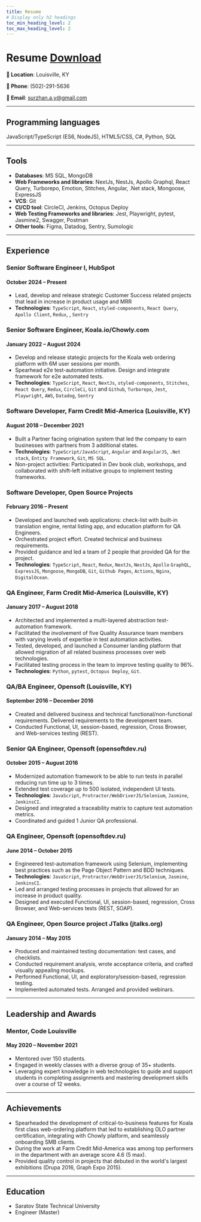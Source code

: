 ```yaml
---
title: Resume
# Display only h2 headings
toc_min_heading_level: 2
toc_max_heading_level: 2
---
```


# Resume <a href="./resume.pdf" className="button button--outline button--info margin-left--md" download="Andrei_Surzhan_Resume.pdf"  target="_blank">Download</a>



**📍 Location**: Louisville, KY

**📱 Phone**: (502)-291-5636

**📧 Email**: surzhan.a.y@gmail.com

----

## Programming languages
JavaScript/TypeScript (ES6, NodeJS), HTML5/CSS, C#, Python, SQL

----

## Tools
 - **Databases**: MS SQL, MongoDB
 - **Web Frameworks and libraries**: NextJs, NestJs, Apollo Graphql, React Query, Turborepo, Emotion, Stitches, Angular, .Net stack, Mongoose, ExpressJS
 - **VCS**: Git
 - **CI/CD tool**: CircleCI, Jenkins, Octopus Deploy
 - **Web Testing Frameworks and libraries**: Jest, Playwright, pytest, Jasmine2, Swagger, Postman
 - **Other tools**: Figma, Datadog, Sentry, Sumologic

----

## Experience

### Senior Software Engineer I, HubSpot
#### October 2024 – Present

- Lead, develop and release strategic Customer Success related projects that lead in  increase in product usage and MRR
- **Technologies**: `TypeScript`, `React`, `styled-components`, `React Query`, `Apollo Client`, `Redux`, , `Sentry`

### Senior Software Engineer, Koala.io/Chowly.com
#### January 2022 – August 2024

- Develop and release stategic projects for the Koala web ordering platform with 6M user sessions per month.
- Spearhead e2e test-automation initiative. Design and integrate framework for e2e automated tests.
- **Technologies**: `TypeScript`, `React`, `NextJs`, `styled-components`, `Stitches`, `React Query`, `Redux`, `CircleCi`, `Git` and `Github`, `Turborepo`, `Jest`, `Playwright`, `AWS`, `Datadog`, `Sentry`


### Software Developer, Farm Credit Mid-America (Louisville, KY)
#### August 2018 – December 2021

- Built a Partner facing origination system that led the company to earn businesses with partners from 3 additional states.
- **Technologies**: `TypeScript/JavaScript`, `Angular` and `AngularJS`, `.Net stack`, `Entity Framework`, `Git`, `MS SQL`.
- Non-project activities: Participated in Dev book club, workshops, and collaborated with shift-left initiative groups to implement testing frameworks.


### Software Developer, Open Source Projects
#### February 2016 – Present

- Developed and launched web applications: check-list with built-in translation engine, rental listing app, and education platform for QA Engineers.
- Orchestrated project effort. Created technical and business requirements.
- Provided guidance and led a team of 2 people that provided QA for the project.
- **Technologies**: `TypeScript`, `React`, `Redux`, `NextJs`, `NestJs`, `Apollo` `GraphQL`, `ExpressJS`, `Mongoose`, `MongoDB`, `Git`, `Github Pages`, `Actions`, `Nginx`, `DigitalOcean`.


### QA Engineer, Farm Credit Mid-America (Louisville, KY)
#### January 2017 – August 2018

- Architected and implemented a multi-layered abstraction test-automation framework.
- Facilitated the involvement of five Quality Assurance team members with varying levels of expertise in test automation activities.
- Tested, developed, and launched a Consumer landing platform that allowed migration of all related business processes over web technologies.
- Facilitated testing process in the team to improve testing quality to 96%.
- **Technologies**: `Python`, `pytest`, `Octopus Deploy`, `Git`.


### QA/BA Engineer, Opensoft (Louisville, KY)
#### September 2016 – December 2016

- Created and delivered business and technical functional/non-functional requirements. Delivered requirements to the development team.
- Conducted Functional, UI, session-based, regression, Cross Browser, and Web-services testing (REST).


### Senior QA Engineer, Opensoft (opensoftdev.ru)
#### October 2015 – August 2016

- Modernized automation framework to be able to run tests in parallel reducing run time up to 3 times.
- Extended test coverage up to 500 isolated, independent UI tests.
- **Technologies**: `JavaScript`, `Protractor/WebDriverJS/Selenium`, `Jasmine`, `JenkinsCI`.
- Designed and integrated a traceability matrix to capture test automation metrics.
- Coordinated and guided 1 Junior QA professional.



### QA Engineer, Opensoft (opensoftdev.ru)
#### June 2014 – October 2015

- Engineered test-automation framework using Selenium, implementing best practices such as the Page Object Pattern and BDD techniques.
- **Technologies**: `JavaScript`, `Protractor/WebDriverJS/Selenium`, `Jasmine`, `JenkinsCI`.
- Led and arranged testing processes in projects that allowed for an increase in product quality.
- Designed and executed Functional, UI, session-based, regression, Cross Browser, and Web-services tests (REST, SOAP).


### QA Engineer, Open Source project JTalks (jtalks.org)
#### January 2014 – May 2015

- Produced and maintained testing documentation: test cases, and checklists.
- Conducted requirement analysis, wrote acceptance criteria, and crafted visually appealing mockups.
- Performed Functional, UI, and exploratory/session-based, regression testing.
- Implemented automated tests. Arranged and provided webinars.

----

## Leadership and Awards

### Mentor, Code Louisville
#### May 2020 – November 2021

- Mentored over 150 students.
- Engaged in weekly classes with a diverse group of 35+ students.
- Leveraging expert knowledge in web technologies to guide and support students in completing assignments and mastering development skills over a course of 12 weeks.

----

## Achievements

- Spearheaded the development of critical-to-business features for Koala first class web-ordering platform that led to establishing OLO partner certification, integrating with Chowly platform, and seamlessly onboarding SMB clients.
- During the work at Farm Credit Mid-America was among top performers in the department with an average score 4.6 (5 max).
- Provided quality control in projects that debuted in the world's largest exhibitions (Drupa 2016, Graph Expo 2015).

----

## Education

- Saratov State Technical University
- Engineer (Master)